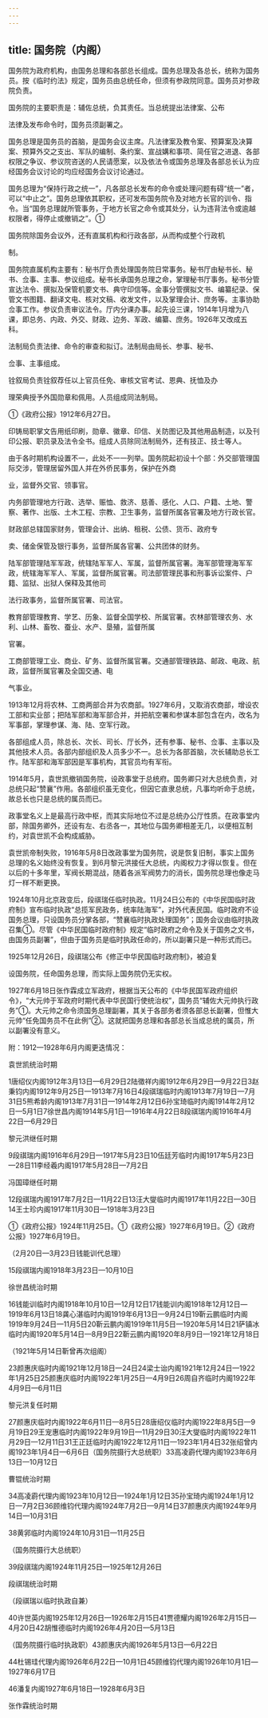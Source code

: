 ```yaml
---
---
---
```

title: 国务院（内阁）
---



国务院为政府机构，由国务总理和各部总长组成。国务总理及各总长，统称为国务员。按《临时约法》规定，国务员由总统任命，但须有参政院同意。国务员对参政院负责。

国务院的主要职责是：辅佐总统，负其责任。当总统提出法律案、公布

法律及发布命令时，国务员须副署之。

国务总理是国务员的首脑，是国务会议主席。凡法律案及教令案、预算案及决算案、预算外交之支出、军队的编制、条约案、宣战媾和事项、简任官之进退、各部权限之争议、参议院咨送的人民请愿案，以及依法令或国务总理及各部总长认为应经国务会议讨论的均应经国务会议讨论通过。

国务总理为“保持行政之统一”，凡各部总长发布的命令或处理问题有碍“统一”者，可以“中止之”。国务总理依其职权，还可发布国务院令及对地方长官的训令、指令。当“国务总理就所管事务，于地方长官之命令或其处分，认为违背法令或逾越权限者，得停止或撤销之”。①

国务院除国务会议外，还有直属机构和行政各部，从而构成整个行政机

制。

国务院直属机构主要有：秘书厅负责处理国务院日常事务。秘书厅由秘书长、秘书、佥事、主事、参议组成。秘书长承国务总理之命，掌理秘书厅事务。秘书分管宣达法令、撰拟及保管机要文书、典守印信等。金事分管撰拟文书、编纂纪录、保管文书图籍、翻译文电、核对文稿、收发文件，以及掌理会计、庶务等。主事协助佥事工作。参议负责审议法令。厅内分课办事。起先设三课，1914年1月增为八课，即总务、内政、外交、财政、边务、军政、编纂、庶务。1926年又改成五科。

法制局负责法律、命令的审查和拟订。法制局由局长、参事、秘书、

佥事、主事组成。

铨叙局负责铨叙荐任以上官员任免、审核文官考试、恩典、抚恤及办

理荣典授予外国勋章和佩用。人员组成同法制局。

①《政府公报》1912年6月27日。

印铸局职掌文告用纸印刷，勋章、徽章、印信、关防图记及其他用品制造，以及刊印公报、职员录及法令全书。组成人员除同法制局外，还有技正、技士等人。

由于各时期机构设置不一，此处不一一列举。国务院起初设十个部：外交部管理国际交涉，管理居留外国人并在外侨民事务，保护在外商

业，监督外交官、领事官。

内务部管理地方行政、选举、赈恤、救济、慈善、感化、人口、户籍、土地、警察、著作、出版、土木工程、宗教、卫生事务，监督所属各官署及地方行政长官。

财政部总辖国家财务，管理会计、出纳、租税、公债、货币、政府专

卖、储金保管及银行事务，监督所属各官署、公共团体的财务。

陆军部管理陆军军政，统辖陆军军人、军属，监督所属官署。海军部管理海军军政，统辖海军军人、军属，监督所属官署。司法部管理民事和刑事诉讼案件、户籍、监狱、出狱人保释及其他司

法行政事务，监督所属官署、司法官。

教育部管理教育、学艺、历象、监督全国学校、所属官署。农林部管理农务、水利、山林、畜牧、蚕业、水产、垦殖，监督所属

官署。

工商部管理工业、商业、矿务、监督所属官署。交通部管理铁路、邮政、电政、航政，监督所属官署及全国交通、电

气事业。

1913年12月将农林、工商两部合并为农商部。1927年6月，又取消农商部，增设农工部和实业部；把陆军部和海军部合并，并把航空署和参谋本部包含在内，改名为军事部，掌理参谋、海、陆、空军行政。

各部组成人员，除总长、次长、司长、厅长外，还有参事、秘书、佥事、主事以及其他技术人员。各部内部组织及人员多少不一。总长为各部首脑，次长辅助总长工作。陆军部和海军部因是军事机构，其官员均有军衔。

1914年5月，袁世凯撤销国务院，设政事堂于总统府。国务卿只对大总统负责，对总统只起“赞襄”作用。各部组织虽无变化，但因它直隶总统，凡事均听命于总统，故总长也只是总统的属员而已。

政事堂名义上是最高行政中枢，而其实际地位不过是总统办公厅性质。在政事堂内部，除国务卿外，还设有左、右丞各一，其地位与国务卿相差无几，以便相互制约，对袁世凯不会构成威胁。

袁世凯帝制失败，1916年5月8日改政事堂为国务院，说是恢复旧制，事实上国务总理的名义始终没有恢复。到6月黎元洪接任大总统，内阁权力才得以恢复。但在以后的十多年里，军阀长期混战，随着各派军阀势力的消长，国务院总理也像走马灯一样不断更换。

1924年10月北京政变后，段祺瑞任临时执政。11月24日公布的《中华民国临时政府制》宣布临时执政“总揽军民政务，统率陆海军”，对外代表民国。临时政府不设国务总理，只设国务员分掌各部，“赞襄临时执政处理国务”；国务会议由临时执政召集①。尽管《中华民国临时政府制》规定“临时政府之命令及关于国务之文书，由国务员副署”，但由于国务员是临时执政任命的，所以副署只是一种形式而已。

1925年12月26日，段祺瑞公布《修正中华民国临时政府制》，被迫复

设国务院，任命国务总理，而实际上国务院仍无实权。

1927年6月18日张作霖成立军政府，根据当天公布的《中华民国军政府组织令》，“大元帅于军政府时期代表中华民国行使统治权”，国务员“辅佐大元帅执行政务”①。大元帅之命令须国务总理副署，其关于各部务者须各部总长副署，但惟大元帅“任免国务员不在此例”②。这就把国务总理和各部总长当成总统的属员，所以副署没有意义。

附：1912—1928年6月内阁更迭情况：

袁世凯统治时期

1唐绍仪内阁1912年3月13日—6月29日2陆徵祥内阁1912年6月29日—9月22日3赵秉钧内阁1912年9月25日—1913年7月16日4段祺瑞临时内阁1913年7月19日—7月31日5熊希龄内阁1913年7月31日—1914年2月12日6孙宝琦临时内阁1914年2月12日—5月1日7徐世昌内阁1914年5月1日—1916年4月22日8段祺瑞内阁1916年4月22日—6月29日

黎元洪继任时期

9段祺瑞内阁1916年6月29日—1917年5月23日10伍廷芳临时内阁1917年5月23日—28日11李经羲内阁1917年5月28日—7月2日

冯国璋继任时期

12段祺瑞内阁1917年7月2日—11月22日13汪大燮临时内阁1917年11月22日—30日14王士珍内阁1917年11月30日—1918年3月23日

①《政府公报》1924年11月25日。①《政府公报》1927年6月19日。②《政府公报》1927年6月19日。

（2月20日—3月23日钱能训代总理）

15段祺瑞内阁1918年3月23日—10月10日

徐世昌统治时期

16钱能训临时内阁1918年10月10日—12月12日17钱能训内阁1918年12月12日—1919年6月13日18龚心湛临时内阁1919年6月13日—9月24日19靳云鹏临时内阁1919年9月24日—11月5日20靳云鹏内阁1919年11月5日—1920年5月14日21萨镇冰临时内阁1920年5月14日—8月9日22靳云鹏内阁1920年8月9日—1921年12月18日

（1921年5月14日靳曾再次组阁）

23颜惠庆临时内阁1921年12月18日—24日24梁士诒内阁1921年12月24日—1922年1月25日25颜惠庆临时内阁1922年1月25日—4月9日26周自齐临时内阁1922年4月9日—6月11日

黎元洪复任时期

27颜惠庆临时内阁1922年6月11日—8月5日28唐绍仪临时内阁1922年8月5日—9月19日29王宠惠临时内阁1922年9月19日—11月29日30汪大燮临时内阁1922年11月29日—12月11日31王正廷临时内阁1922年12月11日—1923年1月4日32张绍曾内阁1923年1月4日—6月6日（国务院摄行大总统职）33高凌霨代理内阁1923年6月13日—10月12日

曹锟统治时期

34高凌霨代理内阁1923年10月12日—1924年1月12日35孙宝琦内阁1924年1月12日—7月2日36顾维钧代理内阁1924年7月2日—9月14日37颜惠庆内阁1924年9月14日—10月31日

38黄郛临时内阁1924年10月31日—11月25日

（国务院摄行大总统职）

39段祺瑞内阁1924年11月25日—1925年12月26日

段祺瑞统治时期

（段祺瑞以临时执政自兼）

40许世英内阁1925年12月26日—1926年2月15日41贾德耀内阁1926年2月15日—4月20日42胡惟德临时内阁1926年4月20日—5月13日

（国务院摄行临时执政职）43颜惠庆内阁1926年5月13日—6月22日

44杜锡珪代理内阁1926年6月22日—10月1日45顾维钧代理内阁1926年10月1日—1927年6月17日

46潘复内阁1927年6月18日—1928年6月3日

张作霖统治时期